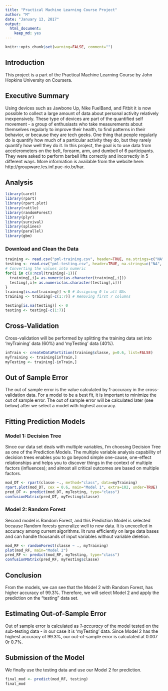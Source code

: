 ---
title: "Practical Machine Learning Course Project"
author: "M"
date: "January 13, 2017"
output: 
  html_document: 
    keep_md: yes
---

```{r setup, include=FALSE}
knitr::opts_chunk$set(warning=FALSE, comment="")
```

## Introduction
This project is a part of the Practical Machine Learning Course by John Hopkins University on Coursera.

## Executive Summary
Using devices such as Jawbone Up, Nike FuelBand, and Fitbit it is now possible to collect a large amount of data about personal activity relatively inexpensively. These type of devices are part of the quantified self movement - a group of enthusiasts who take measurements about themselves regularly to improve their health, to find patterns in their behavior, or because they are tech geeks. One thing that people regularly do is quantify how much of a particular activity they do, but they rarely quantify how well they do it. In this project, the goal is to use data from accelerometers on the belt, forearm, arm, and dumbell of 6 participants. They were asked to perform barbell lifts correctly and incorrectly in 5 different ways. More information is available from the website here: http://groupware.les.inf.puc-rio.br/har.

## Analysis

```{r, echo=TRUE}
library(caret)
library(rpart)
library(rpart.plot)
library(rattle)
library(randomForest)
library(plyr)
library(survival)
library(splines)
library(parallel)
library(gbm)
```

### Download and Clean the Data
```{r, echo=TRUE}
training <- read.csv("pml-training.csv", header=TRUE, na.strings=c("NA", "", "#DIV/0!"))
testing <- read.csv("pml-testing.csv", header=TRUE, na.strings=c("NA", "", "#DIV/0!"))
# Converting the values into numeric
for(i in c(8:ncol(training)-1)){
  training[,i]= as.numeric(as.character(training[,i]))
  testing[,i]= as.numeric(as.character(testing[,i]))
}
training[is.na(training)] <-0 # Assigning 0 to all NAs
training <- training[-c(1:7)] # Removing first 7 columns

testing[is.na(testing)] <- 0
testing <- testing[-c(1:7)]
```

## Cross-Validation
Cross-validation will be performed by splitting the training data set into 'myTraining' data (60%) and 'myTesting' data (40%).

```{r, echo=TRUE}
inTrain <- createDataPartition(training$classe, p=0.6, list=FALSE)
myTraining <- training[inTrain,]
myTesting <- training[-inTrain,]
```
## Out of Sample Error
The out of sample error is the value calculated by 1-accuracy in the cross-validation data. For a model to be a best fit, it is important to minimize the out of sample error. The out of sample error will be calculated later (see below) after we select a model with highest accuracy.

## Fitting Prediction Models
### Model 1: Decision Tree

Since our data set deals with multiple variables, I'm choosing Decision Tree as one of the Prediction Models.  The multiple variable analysis capability of decision trees enables you to go beyond simple one-cause, one-effect relationships and helps you to discover things in the context of multiple factors (influences); and almost all critical
outcomes are based on multiple factors.

```{r, echo=TRUE}
mod_DT <- rpart(classe ~., method="class", data=myTraining)
rpart.plot(mod_DT, cex = 0.6, main="Model 1", extra=102, under=TRUE)
pred_DT <- predict(mod_DT, myTesting, type="class")
confusionMatrix(pred_DT, myTesting$classe)
```

### Model 2: Random Forest

Second model is Random Forest, and this Prediction Model is selected because Random forests generalize well to new data. It is unexcelled in accuracy among current algorithms. Iit runs efficiently on large data bases and can handle thousands of input variables without variable
deletion.

```{r, echo=TRUE, fig.height=10, fig.width=20}
mod_RF <- randomForest(classe ~ ., myTraining)
plot(mod_RF, main="Model 2")
pred_RF <- predict(mod_RF, myTesting, type="class")
confusionMatrix(pred_RF, myTesting$classe)
```

## Conclusion

From the models, we can see that the Model 2 with Random Forest, has higher accuracy of 99.3%. Therefore, we will select Model 2 and apply the prediction on the "testing" data set.

## Estimating Out-of-Sample Error

Out of sample error is calculated as *1-accuracy* of the model tested on the sub-testing data - in our case it is 'myTesting' data. Since Model 2 has the highest accuracy of 99.3%, our out-of-sample error is calculated at 0.007 0r 0.7%.

## Submission of the Model

We finally use the testing data and use our Model 2 for prediction.
```{r, echo=TRUE}
final_mod <- predict(mod_RF, testing)
final_mod
```
